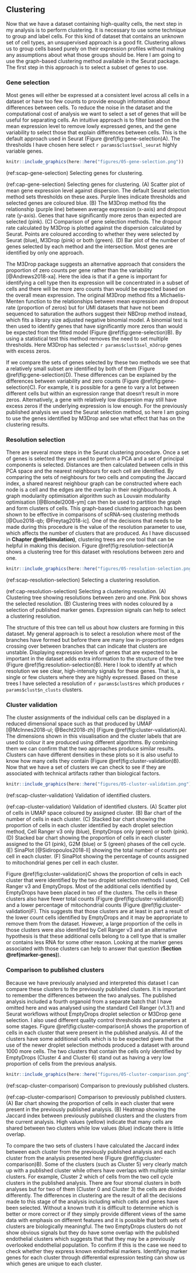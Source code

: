 ## Clustering

Now that we have a dataset containing high-quality cells, the next step in my
analysis is to perform clustering. It is necessary to use some technique to
group and label cells. For this kind of dataset that contains an unknown set
of cell types, an unsupervised approach is a good fit. Clustering allows us to
group cells based purely on their expression profiles without making any
assumptions about what those groups should be. Here I am going to use the
graph-based clustering method available in the Seurat package. The first step in
this approach is to select a subset of genes to use.

### Gene selection

Most genes will either be expressed at a consistent level across all cells in a
dataset or have too few counts to provide enough information about differences
between cells. To reduce the noise in the dataset and the computational cost of
analysis we want to select a set of genes that will be useful for separating
cells. An intuitive approach is to filter based on the mean expression level
to remove lowly expressed genes, and the gene variability to select those that
explain differences between cells. This is the default approach used in Seurat
(Figure \@ref(fig:gene-selection)A). The thresholds I have chosen here select
`r params$clust$sel_seurat` highly variable genes.

```r
knitr::include_graphics(here::here("figures/05-gene-selection.png"))
```

(ref:scap-gene-selection) Selecting genes for clustering.

(ref:cap-gene-selection) Selecting genes for clustering. (A) Scatter plot of mean gene expression level against dispersion. The default Seurat selection method sets thresholds on these axes. Purple lines indicate thresholds and selected genes are coloured blue. (B) The M3Drop method fits the relationship (purple line) between average expression (x-axis) and dropout rate (y-axis). Genes that have significantly more zeros than expected are selected (pink). (C) Comparison of gene selection methods. The dropout rate calculated by M3Drop is plotted against the dispersion calculated by Seurat. Points are coloured according to whether they were selected by Seurat (blue), M3Drop (pink) or both (green). (D) Bar plot of the number of genes selected by each method and the intersection. Most genes are identified by only one approach.

The M3Drop package suggests an alternative approach that considers the
proportion of zero counts per gene rather than the variability
[@Andrews2018-xa]. Here the idea is that if a gene is important for identifying
a cell type then its expression will be concentrated in a subset of cells and
there will be more zero counts than would be expected based on the overall mean
expression. The original M3Drop method fits a Michaelis-Menten function to the
relationships between mean expression and dropout rate (proportion of zeros)
but for UMI datasets that have not been sequenced to saturation the authors
suggest their NBDrop method instead, which fits a library size adjusted
negative binomial model. A binomial test is then used to identify genes that
have significantly more zeros than would be expected from the fitted model
(Figure \@ref(fig:gene-selection)B). By using a statistical test this method
removes the need to set multiple thresholds. Here M3Drop has selected
`r params$clust$sel_m3drop` genes with excess zeros.

If we compare the sets of genes selected by these two methods we see that a
relatively small subset are identified by both of them (Figure
\@ref(fig:gene-selection)D). These differences can be explained by the
differences between variability and zero counts (Figure
\@ref(fig:gene-selection)C). For example, it is possible for a gene to vary a
lot between different cells but within an expression range that doesn't result
in more zeros. Alternatively, a gene with relatively low dispersion may still
have excess zeros if the underlying expression is low enough. For the
previously published analysis we used the Seurat selection method, so here I am
going to use the genes identified by M3Drop and see what effect that has on the
clustering results.

### Resolution selection

There are several more steps in the Seurat clustering procedure. Once a set of
genes is selected they are used to perform a PCA and a set of principal
components is selected. Distances are then calculated between cells in this PCA
space and the nearest neighbours for each cell are identified. By comparing the
sets of neighbours for two cells and computing the Jaccard index, a shared
nearest neighbour graph can be constructed where each node is a cell and the
edges are the overlap in their neighbourhoods. A graph modularity optimisation
algorithm such as Louvain modularity optimisation [@Blondel2008-ym] can then be
used to partition the graph and form clusters of cells. This graph-based
clustering approach has been shown to be effective in comparisons of scRNA-seq
clustering methods [@Duo2018-qb; @Freytag2018-ic]. One of the decisions that
needs to be made during this procedure is the value of the resolution parameter
to use, which affects the number of clusters that are produced. As I have
discussed in **Chapter \@ref(simulation)**, clustering trees are one tool that
can be helpful in making this decision. Figure \@ref(fig:resolution-selection)A
shows a clustering tree for this dataset with resolutions between zero and one.

```r
knitr::include_graphics(here::here("figures/05-resolution-selection.png"))
```

(ref:scap-resolution-selection) Selecting a clustering resolution.

(ref:cap-resolution-selection) Selecting a clustering resolution. (A) Clustering tree showing resolutions between zero and one. Pink box shows the selected resolution. (B) Clustering trees with nodes coloured by a selection of published marker genes. Expression signals can help to select a clustering resolution.

The structure of this tree can tell us about how clusters are forming in this
dataset. My general approach is to select a resolution where most of the
branches have formed but before there are many low in-proportion edges crossing
over between branches that can indicate that clusters are unstable. Displaying
expression levels of genes that are expected to be important in the dataset
adds extra information to the structure of the tree (Figure
\@ref(fig:resolution-selection)B). Here I look to identify at which resolution
we see clear, high-intensity signals for these genes. That is, a single or few
clusters where they are highly expressed. Based on these trees I have selected
a resolution of `r params$clust$res` which produces `r params$clust$n_clusts`
clusters.

### Cluster validation

The cluster assignments of the individual cells can be displayed in a reduced
dimensional space such as that produced by UMAP [@McInnes2018-ul;
@Becht2018-zh] (Figure \@ref(fig:cluster-validation)A). The dimensions shown in
this visualisation and the cluster labels that are used to colour it are
produced using different algorithms. By combining them we can confirm that
the two approaches produce similar results. Clusters can have different
densities in these plots so it is also useful to know how many cells they
contain (Figure \@ref(fig:cluster-validation)B). Now that we have a set of
clusters we can check to see if they are associated with technical artifacts
rather than biological factors.

```r
knitr::include_graphics(here::here("figures/05-cluster-validation.png"))
```

(ref:scap-cluster-validation) Validation of identified clusters.

(ref:cap-cluster-validation) Validation of identified clusters. (A) Scatter plot of cells in UMAP space coloured by assigned cluster. (B) Bar chart of the number of cells in each cluster. (C) Stacked bar chart showing the proportion of cells in each cluster identified by each droplet selection method, Cell Ranger v3 only (blue), EmptyDrops only (green) or both (pink). (D) Stacked bar chart showing the proportion of cells in each cluster assigned to the G1 (pink), G2M (blue) or S (green) phases of the cell cycle. (E) SinaPlot [@Sidiropoulos2018-ll] showing the total number of counts per cell in each cluster. (F) SinaPlot showing the percentage of counts assigned to mitochondrial genes per cell in each cluster.

Figure \@ref(fig:cluster-validation)C shows the proportion of cells in each
cluster that were identified by the two droplet selection methods I used, Cell
Ranger v3 and EmptyDrops. Most of the additional cells identified by EmptyDrops
have been placed in two of the clusters. The cells in these clusters also have
fewer total counts (Figure \@ref(fig:cluster-validation)E) and a lower
percentage of mitochondrial counts (Figure \@ref(fig:cluster-validation)F).
This suggests that those clusters are at least in part a result of the lower
count cells identified by EmptyDrops and it may be appropriate to remove them
from the dataset. However, a large proportion of the cells in those clusters
were also identified by Cell Ranger v3 and an alternative hypothesis is that
these additional cells belong to a cell type that is smaller or contains less
RNA for some other reason. Looking at the marker genes associated with those
clusters can help to answer that question (**Section \@ref(marker-genes)**).

### Comparison to published clusters

Because we have previously analysed and interpreted this dataset I can compare
these clusters to the previously published clusters. It is important to
remember the differences between the two analyses. The published analysis
included a fourth organoid from a separate batch that I have omitted here and
was analysed using the standard Cell Ranger (v1.3.1) and Seurat workflows
without EmptyDrops droplet selection or M3Drop gene selection. I also used
different quality control thresholds and parameters at some stages. Figure
\@ref(fig:cluster-comparison)A shows the proportion of cells in each cluster
that were present in the published analysis. All of the clusters have some
additional cells which is to be expected given that the use of the newer
droplet selection methods produced a dataset with around 1000 more cells. The
two clusters that contain the cells only identified by EmptyDrops (Cluster 4 and
Cluster 6) stand out as having a very low proportion of cells from the previous
analysis.

```r
knitr::include_graphics(here::here("figures/05-cluster-comparison.png"))
```

(ref:scap-cluster-comparison) Comparison to previously published clusters.

(ref:cap-cluster-comparison) Comparison to previously published clusters. (A) Bar chart showing the proportion of cells in each cluster that were present in the previously published analysis. (B) Heatmap showing the Jaccard index between previously published clusters and the clusters from the current analysis. High values (yellow) indicate that many cells are shared between two clusters while low values (blue) indicate there is little overlap.

To compare the two sets of clusters I have calculated the Jaccard index between
each cluster from the previously published analysis and each cluster from the
analysis presented here (Figure \@ref(fig:cluster-comparison)B). Some of the
clusters (such as Cluster 5) very clearly match up with a published cluster
while others have overlaps with multiple similar clusters. For example, Cluster
2 which of cells from the two cell cycle clusters in the published analysis.
There are four stromal clusters in both analyses but for two of them (Cluster 0
and Cluster 3) the cells are divided differently. The differences in clustering
are the result of all the decisions made to this stage of the analysis
including which cells and genes have been selected. Without a known truth it is
difficult to determine which is better or more correct or if they simply
provide different views of the same data with emphasis on different features
and it is possible that both sets of clusters are biologically meaningful. The
two EmptyDrops clusters do not show obvious signals but they do have some
overlap with the published endothelial clusters which suggests that that they
may be a previously overlooked endothelial population. To confirm if this is
the case we need to check whether they express known endothelial markers.
Identifying marker genes for each cluster through differential expression
testing can show us which genes are unique to each cluster.
